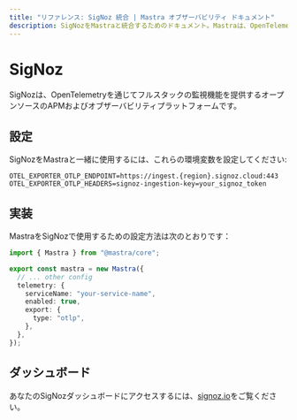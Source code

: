 ```yaml
---
title: "リファレンス: SigNoz 統合 | Mastra オブザーバビリティ ドキュメント"
description: SigNozをMastraと統合するためのドキュメント。Mastraは、OpenTelemetryを通じてフルスタック監視を提供するオープンソースのAPMおよびオブザーバビリティプラットフォームです。
---
```


# SigNoz

SigNozは、OpenTelemetryを通じてフルスタックの監視機能を提供するオープンソースのAPMおよびオブザーバビリティプラットフォームです。

## 設定

SigNozをMastraと一緒に使用するには、これらの環境変数を設定してください:

```env
OTEL_EXPORTER_OTLP_ENDPOINT=https://ingest.{region}.signoz.cloud:443
OTEL_EXPORTER_OTLP_HEADERS=signoz-ingestion-key=your_signoz_token
```

## 実装

MastraをSigNozで使用するための設定方法は次のとおりです：

```typescript
import { Mastra } from "@mastra/core";

export const mastra = new Mastra({
  // ... other config
  telemetry: {
    serviceName: "your-service-name",
    enabled: true,
    export: {
      type: "otlp",
    },
  },
});
```

## ダッシュボード

あなたのSigNozダッシュボードにアクセスするには、[signoz.io](https://signoz.io/)をご覧ください。
